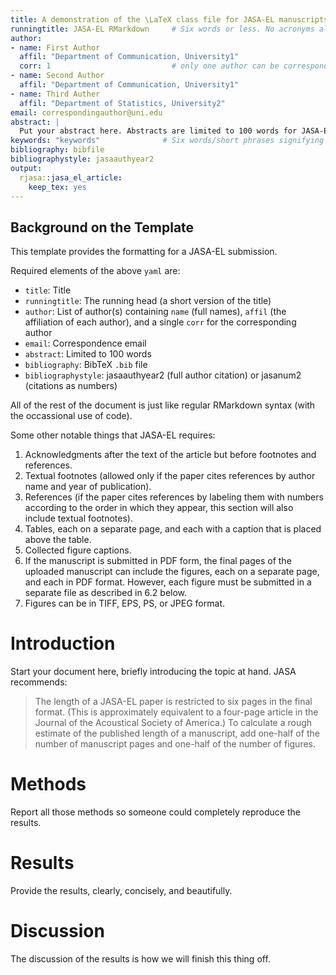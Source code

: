 ```yaml
---
title: A demonstration of the \LaTeX class file for JASA-EL manuscripts with Rmarkdown
runningtitle: JASA-EL RMarkdown     # Six words or less. No acronyms allowed.
author:
- name: First Author
  affil: "Department of Communication, University1"
  corr: 1                           # only one author can be corresponding
- name: Second Author
  affil: "Department of Communication, University1"
- name: Third Auther
  affil: "Department of Statistics, University2"
email: correspondingauthor@uni.edu
abstract: |
  Put your abstract here. Abstracts are limited to 100 words for JASA-EL articles. Please no personal pronouns, also please do not use the words “new” and/or “novel” in the abstract. An article usually includes an abstract, a concise summary of the work covered at length in the main body of the article.
keywords: "keywords"              # Six words/short phrases signifying the main ideas
bibliography: bibfile
bibliographystyle: jasaauthyear2
output:
  rjasa::jasa_el_article:
    keep_tex: yes
---
```


## Background on the Template

This template provides the formatting for a JASA-EL submission.

Required elements of the above `yaml` are:

* `title`: Title
* `runningtitle`: The running head (a short version of the title)
* `author`: List of author(s) containing `name` (full names), `affil` (the affiliation of each author), and a single `corr` for the corresponding author
* `email`: Correspondence email
* `abstract`: Limited to 100 words
* `bibliography`: BibTeX `.bib` file
* `bibliographystyle`: jasaauthyear2 (full author citation) or jasanum2 (citations as numbers)
  
All of the rest of the document is just like regular RMarkdown syntax (with the occassional use of \LaTeX code).

Some other notable things that JASA-EL requires:

1. Acknowledgments after the text of the article but before footnotes and references.
2. Textual footnotes (allowed only if the paper cites references by author name and year of publication).
3. References (if the paper cites references by labeling them with numbers according to the order in which they appear, this section will also include textual footnotes).
4. Tables, each on a separate page, and each with a caption that is placed above the table.
5. Collected figure captions.
6. If the manuscript is submitted in PDF form, the final pages of the uploaded manuscript can include the figures, each on a separate page, and each in PDF format. However, each figure must be submitted in a separate file as described in 6.2 below.
7. Figures can be in TIFF, EPS, PS, or JPEG format.

# Introduction

Start your document here, briefly introducing the topic at hand. JASA recommends:

> The length of a JASA-EL paper is restricted to six pages in the final format. (This is approximately equivalent to a four-page article in the Journal of the Acoustical Society of America.) To calculate a rough estimate of the published length of a manuscript, add one-half of the number of manuscript pages and one-half of the number of figures.

# Methods

Report all those methods so someone could completely reproduce the results.

# Results

Provide the results, clearly, concisely, and beautifully.

# Discussion

The discussion of the results is how we will finish this thing off.


